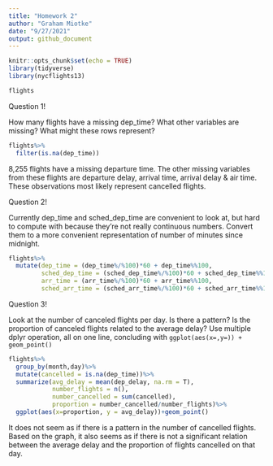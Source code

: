 ```yaml
---
title: "Homework 2"
author: "Graham Miotke"
date: "9/27/2021"
output: github_document
---
```


```r
knitr::opts_chunk$set(echo = TRUE)
library(tidyverse)
library(nycflights13)
```

```r
flights
```

Question 1!

How many flights have a missing dep_time? What other variables are missing? What might these rows represent?

```r
flights%>%
  filter(is.na(dep_time))
```

8,255 flights have a missing departure time. The other missing variables from these flights are departure delay, arrival time, arrival delay & air time. These observations most likely represent cancelled flights. 

Question 2!

Currently dep_time and sched_dep_time are convenient to look at, but hard to compute with because they're not really continuous numbers. Convert them to a more convenient representation of number of minutes since midnight.

```r
flights%>%
  mutate(dep_time = (dep_time%/%100)*60 + dep_time%%100,
         sched_dep_time = (sched_dep_time%/%100)*60 + sched_dep_time%%100,
         arr_time = (arr_time%/%100)*60 + arr_time%%100,
         sched_arr_time = (sched_arr_time%/%100)*60 + sched_arr_time%%100)
```

Question 3!

Look at the number of canceled flights per day. Is there a pattern? Is the proportion of canceled flights related to the average delay? Use multiple dplyr operation, all on one line, concluding with `ggplot(aes(x=,y=)) + geom_point()` 

```r
flights%>%
  group_by(month,day)%>%
  mutate(cancelled = is.na(dep_time))%>%
  summarize(avg_delay = mean(dep_delay, na.rm = T),
            number_flights = n(),
            number_cancelled = sum(cancelled),
            proportion = number_cancelled/number_flights)%>%
  ggplot(aes(x=proportion, y = avg_delay))+geom_point()
```

It does not seem as if there is a pattern in the number of cancelled flights. Based on the graph, it also seems as if there is not a significant relation between the average delay and the proportion of flights cancelled on that day.
